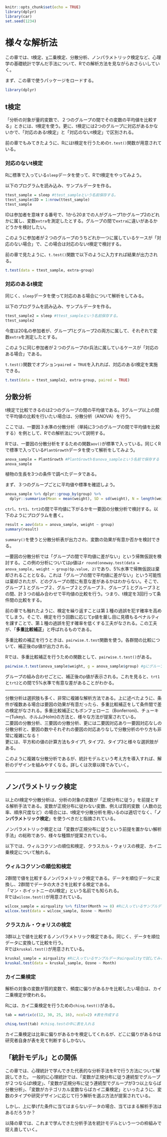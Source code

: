 

```r
knitr::opts_chunk$set(echo = TRUE)
library(dplyr)
library(car)
set.seed(1234)
```



# 様々な解析法

この章では、t検定、χ二乗検定、分散分析、ノンパラメトリック検定など、心理学の基礎統計で学んだ手法について、Rでの解析方法を見ながらおさらいしていく。  
  
まず、この章で使うパッケージをロードする。

```r
library(dplyr)
```


## t検定

「分析の対象が量的変数で、２つのグループの間でその変数の平均値を比較する」ときには、t検定を使う。更に、t検定には2つのグループに対応があるかないかで、「対応のあるt検定」と「対応のないt検定」で区別される。
  
前の章でもみてきたように、Rにはt検定を行うための`t.test()`関数が用意されている。


### 対応のないt検定

Rに標準で入っている`sleep`データを使って、Rでt検定をやってみよう。

以下のプログラムを読み込み、サンプルデータを作る。

```r

ttest_sample = sleep #ttest_sampleという名前保存する。
ttest_sample$ID = 1:nrow(ttest_sample)
ttest_sample

```

IDは参加者を意味する番号で、1から20までの人がグループ1かグループ2のどれかに属し、変数`extra`を測定したとする。グループの間で`extra`に違いがあるかどうかを検討したい。

このように参加者が２つのグループのうちどれか一つに属しているケースが「対応のない場合」で、この場合は対応のないt検定で検討する。  
  
前の章で見たように、`t.test()`関数で以下のように入力すれば結果が出力される。

```r

t.test(data = ttest_sample, extra~group)

```


### 対応のあるt検定

同じく、`sleep`データを使って対応のある場合について解析をしてみる。

以下のプログラムを読み込み、サンプルデータを作る。

```r

ttest_sample2 = sleep #ttest_sampleという名前保存する。
ttest_sample2

```

今度は20名の参加者が、グループ1とグループ2の両方に属して、それぞれで変数`extra`を測定したとする。

このように同じ参加者が２つのグループのr兵法に属しているケースが「対応のある場合」である。  
  
`t.test()`関数でオプション`paired = TRUE`を入れれば、対応のあるt検定を実施できる。

```r

t.test(data = ttest_sample2, extra~group, paired = TRUE)

```


## 分散分析

t検定で比較できるのは2つのグループの間の平均値である。3グループ以上の間で平均値の比較を行いたい場合は、分散分析（ANOVA）を行う。  
  
ここでは、一要因３水準の分散分析（単純に3つのグループの間で平均値を比較する）を例として、Rでの解析法について説明する。  
  
Rでは、一要因の分散分析をするための関数`aov()`が標準で入っている。同じくRで標準で入っている`PlantGrowth`データを使って解析をしてみよう。

```r

anova_sample = PlantGrowth #PlantGrowthをanova_sampleという名前で保存する
anova_sample

```

植物の生長を3つの条件で調べたデータである。

まず、３つのグループごとに平均値や標準を確認しよう。

```r

anova_sample %>% dplyr::group_by(group) %>% 
  dplyr::summarise(Mean = mean(weight), SD = sd(weight), N = length(weight))

```

`ctrl`、`trt1`、`trt2`の間で平均値に下がるかを一要因の分散分析で検討する。以下のようにプログラムを書く。

```r

result = aov(data = anova_sample, weight ~ group)
summary(result)

```

`summary()`を使うと分散分析表が出力され、変数の効果が有意か否かを検討できる。

一要因の分散分析では「グループの間で平均値に差がない」という帰無仮説を検討する。この例の分析についてはp値は`r round(oneway.test(data = anova_sample, weight ~ group)$p.value, 2)`であり、5%水準で帰無仮説は棄却されることとなる。これは「グループの間で平均値に差がない」という可能性は棄却されたが、どのグループの間に有意な差があるかはわからない。そこで、グループ１とグループ２、グループ２とグループ３、グループ１とグループ３との間、計３つの組み合わせで平均値の比較を行う。つまり、t検定を3回行って条件間の比較をする。  
  
前の章でも触れたように、検定を繰り返すことは第１種の過誤を犯す確率を高めてしまう。そこで、検定を行う回数に応じてp値を厳し目に見積もるペナルティを課すことで、第１種の過誤を犯す確率を低くする工夫がなされる。この工夫が、「**多重比較補正**」と呼ばれるものである。

多重比較の補正を行うときは、`pairwise.t.test`関数を使う。各群間の比較について、補正後のp値が出力される。  
  
Rでは、多重比較補正を行うための関数として、`pairwise.t.test()`がある。

```r

pairwise.t.test(anova_sample$weight, g = anova_sample$group) #gにグループを意味する変数、p.adjust.methodに補正方法を指定する。

```

グループの組み合わせごとに、補正後のp値が表示される。これを見ると、`trt1`と`trt2`との間で5%水準で有意な差があることがわかる。


***
分散分析は選択肢も多く、非常に複雑な解析方法である。上に述べたように、条件が複数ある場合は要因の効果が有意だったら、多重比較補正をして条件間で差の検定がなされる。多重比較補正にもボンフェローニ（Bonferroni)、チューキー(Tukey)、ホルム(Holm)の方法と、様々な方法が提案されている。  
二要因の分散分析、三要因の分散分析、更には二要因対応あり一要因対応なしの分散分析と、要因の数やそれぞれの要因の対応ありなしで分散分析のやり方も非常に複雑になる！  
更には、平方和の値の計算方法もタイプ1, タイプ2、タイプ3と様々な選択肢がある。  
  
このように複雑な分散分析であるが、統計モデルという考え方を導入すれば、解析のデザインを組みやすくなる。詳しくは次章以降でみていく。

***

## ノンパラメトリック検定

以上のt検定や分散分析は、分析の対象の変数が「正規分布に従う」を前提とする解析手法である。変数が正規分布に従わない変数、例えば質的変数（人数の比率、順序尺度など）の場合には、t検定や分散分析を用いるのは適切でなく、「**ノンパラメトリック検定**」を使うべきだと指摘されている。  
  
ノンパラメトリック検定とは「変数が正規分布に従うという前提を置かない解析手法」の総称であり、様々な種類が提案されている。  
  
以下では、ウィルコクソンの順位和検定、クラスカル・ウォリスの検定、カイ二乗検定について触れる。

### ウィルコクソンの順位和検定

2群間で値を比較するノンパラメトリック検定である。データを順位データに変換し、2群間でデータの大きさを比較する検定である。  
「マン・ホイットニーのU検定」という名前でも知られる。  
Rでは`wilcox.test()`が用意されている。

```r

wilcox_sample = airquality %>% filter(Month >= 8) #Rに入っているサンプルデータairqualityから2群だけ取り出したデータで試してみる
wilcox.test(data = wilcox_sample, Ozone ~ Month)

```

### クラスカル・ウォリスの検定

3群以上で値を比較するノンパラメトリック検定である。同じく、データを順位データに変換して比較を行う。  
Rでは`kruskal.test()`が用意されている。

```r

kruskal_sample = airquality #Rに入っているサンプルデータairqualityで試してみる
kruskal.test(data = kruskal_sample, Ozone ~ Month)

```

### カイ二乗検定

解析の対象の変数が質的変数で、頻度に偏りがあるかを比較したい場合は、カイ二乗検定が使われる。  
  
Rには、カイ二乗検定を行うための`chisq.test()`がある。

```r

tab = matrix(c(12, 30, 25, 16), ncol=2) #表を作成する

chisq.test(tab) #chisq.testの中に表を入れる

```

カイ二乗検定は比率に偏りがあるかを検定してくれるが、どこに偏りがあるかは研究者自身が表を見て判断するしかない。  
  
## 「統計モデル」との関係

この章では、心理統計で学んできた代表的な分析手法をRで行う方法について解説してきた。
一般的に心理統計では、「変数が正規分布に従う連続型でグループが２つならばt検定」、「変数が正規分布に従う連続型でグループが3つ以上ならば分散分析」、「変数がカテゴリカル変数ならばカイ二乗検定」といったように、変数のタイプや研究デザインに応じて行う解析を選ぶ方法が提案されている。  
  
しかし、上に挙げた条件に当てはまらないデータの場合、当てはまる解析手法はあるだろうか？   
    
以降の章では、これまで学んできた分析手法を統計モデルという一つの枠組みで捉え直していく。
